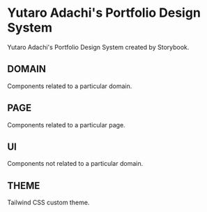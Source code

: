 
<Meta title="README" />

# Yutaro Adachi's Portfolio Design System

Yutaro Adachi's Portfolio Design System created by Storybook.

## DOMAIN

Components related to a particular domain.

## PAGE

Components related to a particular page.

## UI

Components not related to a particular domain.

## THEME

Tailwind CSS custom theme.
